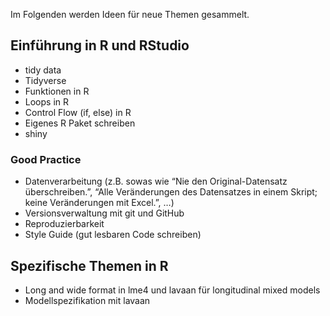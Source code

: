 Im Folgenden werden Ideen für neue Themen gesammelt. 

## Einführung in R und RStudio

- tidy data
- Tidyverse
- Funktionen in R
- Loops in R
- Control Flow (if, else) in R
- Eigenes R Paket schreiben
- shiny

### Good Practice

- Datenverarbeitung (z.B. sowas wie "Nie den Original-Datensatz überschreiben.", "Alle Veränderungen des Datensatzes in einem Skript; keine Veränderungen mit Excel.", ...)
- Versionsverwaltung mit git und GitHub
- Reproduzierbarkeit
- Style Guide (gut lesbaren Code schreiben)


## Spezifische Themen in R

- Long and wide format in lme4 und lavaan für longitudinal mixed models
- Modellspezifikation mit lavaan

